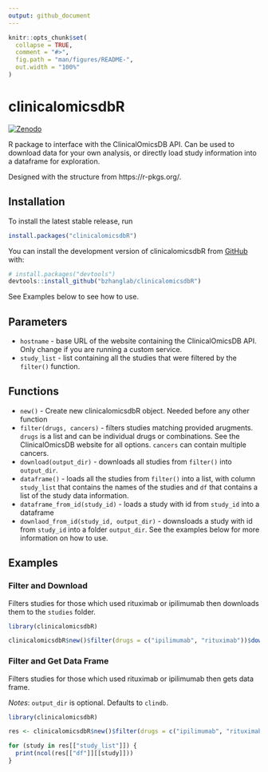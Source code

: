 ```yaml
---
output: github_document
---
```


<!-- README.md is generated from README.Rmd. Please edit that file -->

```r
knitr::opts_chunk$set(
  collapse = TRUE,
  comment = "#>",
  fig.path = "man/figures/README-",
  out.width = "100%"
)
```

# clinicalomicsdbR

<!-- badges: start -->
[![Zenodo](https://zenodo.org/badge/DOI/10.5281/zenodo.8239443.svg)](https://doi.org/10.5281/zenodo.8239443)
<!-- badges: end -->

R package to interface with the ClinicalOmicsDB API. Can be used to download data for your own analysis, or directly load study information into a dataframe for exploration.

Designed with the structure from https://r-pkgs.org/.

## Installation

To install the latest stable release, run

``` r
install.packages("clinicalomicsdbR")
```

You can install the development version of clinicalomicsdbR from [GitHub](https://github.com/) with:

``` r
# install.packages("devtools")
devtools::install_github("bzhanglab/clinicalomicsdbR")
```

See Examples below to see how to use.

## Parameters

- `hostname` - base URL of the website containing the ClinicalOmicsDB API. Only change if you are running a custom service.
- `study_list` - list containing all the studies that were filtered by the `filter()` function.

## Functions

- `new()` - Create new clinicalomicsdbR object. Needed before any other
  function
- `filter(drugs, cancers)` - filters studies matching provided
  arugments. `drugs` is a list and can be individual drugs or
  combinations. See the ClinicalOmicsDB website for all options.
  `cancers` can contain multiple cancers.
- `download(output_dir)` - downloads all studies from `filter()` into
  `output_dir`.
- `dataframe()` - loads all the studies from `filter()` into a
  list, with column `study_list` that contains the names of the
  studies and `df` that contains a list of the study data information.
- `dataframe_from_id(study_id)` - loads a study with id from `study_id` into a dataframe
- `downlaod_from_id(study_id, output_dir)` - downsloads a study with id from `study_id` into a folder `output_dir`.
See the examples below for more information on how to use.

## Examples

### Filter and Download

Filters studies for those which used rituximab or ipilimumab then downloads them to the `studies` folder.

```r
library(clinicalomicsdbR)

clinicalomicsdbR$new()$filter(drugs = c("ipilimumab", "rituximab"))$download(output_dir = tempdir()) # downloads all files
```

### Filter and Get Data Frame

Filters studies for those which used rituximab or ipilimumab then gets data frame. 

*Notes*: `output_dir` is optional. Defaults to `clindb`.

``` r
library(clinicalomicsdbR)

res <- clinicalomicsdbR$new()$filter(drugs = c("ipilimumab", "rituximab"))$dataframe(); # downloads all files

for (study in res[["study_list"]]) {
  print(ncol(res[["df"]][[study]]))
}
```
